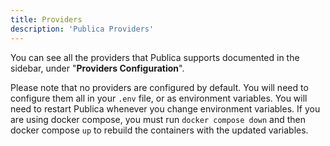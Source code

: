 ```yaml
---
title: Providers
description: 'Publica Providers'
---
```


You can see all the providers that Publica supports documented in the sidebar, under "**Providers Configuration**".

Please note that no providers are configured by default. You will need to configure them all in your `.env` file, or as environment variables. You will need to restart Publica whenever you change environment variables. If you are using docker compose, you must run `docker compose down` and then docker compose `up` to rebuild the containers with the updated variables.


